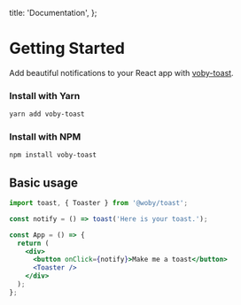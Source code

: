 
  title: 'Documentation',
};


# Getting Started

Add beautiful notifications to your React app with [voby-toast](https://github.com/timolins/toast).

### Install with Yarn

```sh
yarn add voby-toast
```

### Install with NPM

```sh
npm install voby-toast
```

## Basic usage

```jsx
import toast, { Toaster } from '@woby/toast';

const notify = () => toast('Here is your toast.');

const App = () => {
  return (
    <div>
      <button onClick={notify}>Make me a toast</button>
      <Toaster />
    </div>
  );
};
```
